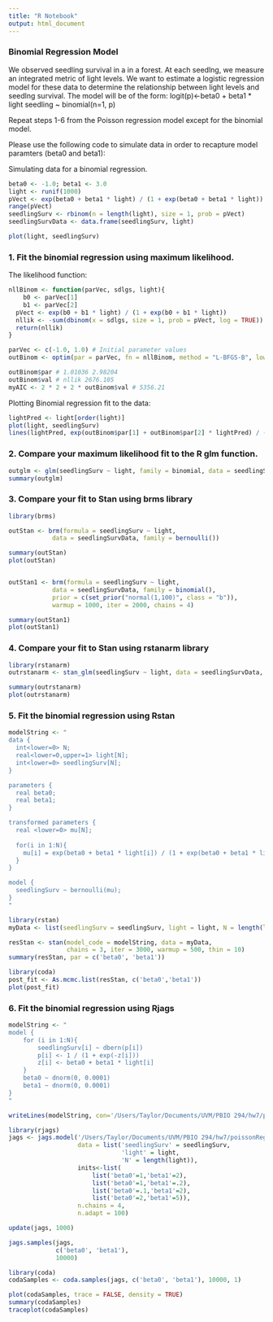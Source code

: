 ---
title: "R Notebook"
output: html_document
---

### Binomial Regression Model 

We observed seedling survival in a in a forest.  At each seedlng, we measure an integrated metric of light levels.  We want to estimate a logistic regression model for these data to determine the relationship between light levels and seedlng survival.  The model will be of the form:
logit(p)<-beta0 + beta1 * light
seedling ~ binomial(n=1, p)

Repeat steps 1-6 from the Poisson regression model except for the binomial model.

Please use the following code to simulate data in order to recapture model paramters (beta0 and beta1):

Simulating data for a binomial regression.

```{r}
beta0 <- -1.0; beta1 <- 3.0
light <- runif(1000)
pVect <- exp(beta0 + beta1 * light) / (1 + exp(beta0 + beta1 * light))   ## Equation 5.13  K-book
range(pVect)
seedlingSurv <- rbinom(n = length(light), size = 1, prob = pVect)
seedlingSurvData <- data.frame(seedlingSurv, light)

plot(light, seedlingSurv)
```


### 1. Fit the binomial regression using maximum likelihood.

The likelihood function:
```{r}
nllBinom <- function(parVec, sdlgs, light){
    b0 <- parVec[1]
    b1 <- parVec[2]
  pVect <- exp(b0 + b1 * light) / (1 + exp(b0 + b1 * light))
  nllik <- -sum(dbinom(x = sdlgs, size = 1, prob = pVect, log = TRUE))
  return(nllik)
}
```

```{r}
parVec <- c(-1.0, 1.0) # Initial parameter values 
outBinom <- optim(par = parVec, fn = nllBinom, method = "L-BFGS-B", lower = c(-Inf, -Inf), upper = c(Inf,Inf), sdlgs = seedlingSurv, light = light)

outBinom$par # 1.01036 2.98204
outBinom$val # nllik 2676.105
myAIC <- 2 * 2 + 2 * outBinom$val # 5356.21

```

Plotting Binomial regression fit to the data:

```{r}
lightPred <- light[order(light)]
plot(light, seedlingSurv)
lines(lightPred, exp(outBinom$par[1] + outBinom$par[2] * lightPred) / (1 + exp(outBinom$par[1] + outBinom$par[2] * lightPred)), col = 'red', lwd = 2)
```


### 2. Compare your maximum likelihood fit to the R glm function.

```{r}
outglm <- glm(seedlingSurv ~ light, family = binomial, data = seedlingSurvData)
summary(outglm)
```


### 3.  Compare your fit to Stan using brms library

```{r}
library(brms)

outStan <- brm(formula = seedlingSurv ~ light,
            data = seedlingSurvData, family = bernoulli())

summary(outStan)
plot(outStan)


outStan1 <- brm(formula = seedlingSurv ~ light,
            data = seedlingSurvData, family = binomial(),
            prior = c(set_prior("normal(1,100)", class = "b")),
            warmup = 1000, iter = 2000, chains = 4)

summary(outStan1)
plot(outStan1)
```


### 4. Compare your fit to Stan using rstanarm library

```{r}
library(rstanarm)
outrstanarm <- stan_glm(seedlingSurv ~ light, data = seedlingSurvData, family = binomial, iter = 2000, warmup = 1000, cores = 4)

summary(outrstanarm)
plot(outrstanarm)
```


### 5. Fit the binomial regression using Rstan

```{r}
modelString <- "
data {
  int<lower=0> N;
  real<lower=0,upper=1> light[N];
  int<lower=0> seedlingSurv[N];
}

parameters {
  real beta0;
  real beta1;
}

transformed parameters {
  real <lower=0> mu[N];
  
  for(i in 1:N){
    mu[i] = exp(beta0 + beta1 * light[i]) / (1 + exp(beta0 + beta1 * light[i]));
  }
}

model {
  seedlingSurv ~ bernoulli(mu);
}
"
```


```{r}
library(rstan)
myData <- list(seedlingSurv = seedlingSurv, light = light, N = length(light))

resStan <- stan(model_code = modelString, data = myData,
                chains = 3, iter = 3000, warmup = 500, thin = 10)
summary(resStan, par = c('beta0', 'beta1'))
```

```{r}
library(coda)
post_fit <- As.mcmc.list(resStan, c('beta0','beta1')) 
plot(post_fit)
```


### 6. Fit the binomial regression using Rjags

```{r}
modelString <- "
model {
	for (i in 1:N){
		seedlingSurv[i] ~ dbern(p[i])
		p[i] <- 1 / (1 + exp(-z[i]))
		z[i] <- beta0 + beta1 * light[i]
	}
	beta0 ~ dnorm(0, 0.0001)
	beta1 ~ dnorm(0, 0.0001)
}
"

writeLines(modelString, con='/Users/Taylor/Documents/UVM/PBIO 294/hw7/poissonReg.jags.txt')
```

```{r}
library(rjags)
jags <- jags.model('/Users/Taylor/Documents/UVM/PBIO 294/hw7/poissonReg.jags.txt',
                   data = list('seedlingSurv' = seedlingSurv,
                               'light' = light,
                               'N' = length(light)),
                   inits<-list(
                       list('beta0'=1,'beta1'=2),
                       list('beta0'=1,'beta1'=.2),
                       list('beta0'=.1,'beta1'=2),
                       list('beta0'=2,'beta1'=5)),
                   n.chains = 4,
                   n.adapt = 100)
```

```{r}
update(jags, 1000)

jags.samples(jags,
             c('beta0', 'beta1'),
             10000)
```

```{r}
library(coda)
codaSamples <- coda.samples(jags, c('beta0', 'beta1'), 10000, 1)
```

```{r}
plot(codaSamples, trace = FALSE, density = TRUE)
summary(codaSamples)
traceplot(codaSamples)
```


